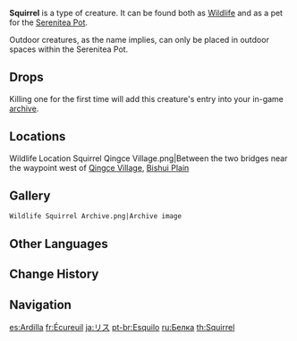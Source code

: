 {{Furnishing Infobox
|id             = 369120
|image          = Wildlife Squirrel Icon.png
|category       = Animal
|subcategory    = Outdoor Creature
|quality        = 3
|adeptal_energy = 100
|load           = 350
|reduced_load   = 350
|description    = A small animal with a big, fluffy tail that is often seen in the wilderness.<br />Squirrels are the most adept rodents at gathering and storing food, with a special liking for pinecones.<br />To some squirrels, [[Tubby]]'s body looks like the blue canopy of a tree, causing them to try to burrow in her feathers, giving her a really good tickle in the process.
|mention        = Tubby
|lbType         = Wildlife
|lbFamily       = Beasts
|lbGroup        = 
|source1        = Omni-Ubiquity Net
}}
{{Description|A small animal with a big, fluffy tail that is often seen in the wilderness.<br />Squirrels are the most adept rodents at gathering and storing food, with a special liking for [[pinecone]]s.|[[Archive]] Description}}
'''Squirrel''' is a type of creature. It can be found both as [[Wildlife]] and as a pet for the [[Serenitea Pot]].

Outdoor creatures, as the name implies, can only be placed in outdoor spaces within the Serenitea Pot.

==Drops==
{{Card|Raw Meat|1}}

Killing one for the first time will add this creature's entry into your in-game [[archive]].

==Locations==
<gallery>
Wildlife Location Squirrel Qingce Village.png|Between the two bridges near the waypoint west of [[Qingce Village]], [[Bishui Plain]]
</gallery>

==Gallery==
<gallery>
 Wildlife Squirrel Archive.png|Archive image
</gallery>

==Other Languages==
{{Other Languages
|default_hidden = 1
|en      = Squirrel
|zhs     = 松鼠
|zhs_rm  = Sōngshǔ
|zht     = 松鼠
|zht_rm  = Sōngshǔ
|ja      = リス
|ja_rm   = Risu
|ko      = 다람쥐
|ko_rm   = Daramjwi
|es      = Ardilla
|fr      = Écureuil
|ru      = Белка
|th      = Squirrel
|vi      = Sóc
|de      = Eichhörnchen
|id      = Squirrel
|pt      = Esquilo
|tr      = Sincap
|it      = Scoiattolo
}}

==Change History==
{{Change History|1.0}}

==Navigation==
{{Wildlife Navbox|state=collapsed}}
{{Furnishing Navbox/Living|Animal}}

[[es:Ardilla]]
[[fr:Écureuil]]
[[ja:リス]]
[[pt-br:Esquilo]]
[[ru:Белка]]
[[th:Squirrel]]